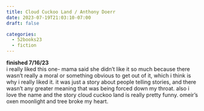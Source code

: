 ```yaml
---
title: Cloud Cuckoo Land / Anthony Doerr
date: 2023-07-19T21:03:10-07:00
draft: false

categories:
  - 52books23
  - fiction
---
```


**finished 7/16/23** \
i really liked this one- mama said she didn't like it so much because there wasn't really a moral or something obvious to get out of it, which i think is why i really liked it. it was just a story about people telling stories, and there wasn't any greater meaning that was being forced down my throat. also i love the name and the story cloud cuckoo land is really pretty funny. omeir's oxen moonlight and tree broke my heart.